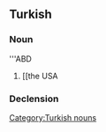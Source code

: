 ==Turkish==

===Noun===
'''ABD

# [[the USA

===Declension===
{{crh-latin-noun|'in|'y|yi|de|den}}

[[Category:Turkish nouns]]